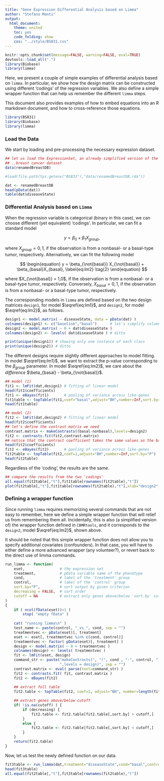 ```yaml
---
title: "Gene Expression Differential Analysis based on Limma"
author: "Stefano Monti"
output:
  html_document:
    theme: united
    toc: yes
    code_folding: show
    css: "../style/BS831.css" 
---
```


```r
knitr::opts_chunk$set(message=FALSE, warning=FALSE, eval=TRUE)
devtools::load_all(".")
library(Biobase)
library(limma)
```

Here, we present a couple of simple examples of differential analysis
based on `limma`. In particular, we show how the design matrix can be
constructed using different 'codings' of the regression variables.
We also define a simple wrapper function that can help us remember the
different `limma` steps.

This document also provides examples of how to embed equations into an
R markdown document, and how to cross-reference those equations.

```r
library(BS831)
library(Biobase)
library(limma)
```

### Load the Data

We start by loading and pre-processing the necessary expression dataset.

```r
## let us load the ExpressionSet, an already simplified version of the
## ..breast cancer dataset
data(renamedBreastDB)

#load(file.path(Sys.getenv("BS831"),"data/renamedBreastDB.rda"))

dat <- renamedBreastDB
head(pData(dat))
table(dat$diseaseState)
```

### Differential Analysis based on `Limma`
When the regression variable is categorical (binary in this case), we
can choose different (yet equivalent) 'codings'. In particular, we can
fit a standard model

$$
\begin{equation}
y = \beta_0 + \beta_1 X_{group},
\label{eq:lm1}
\tag{1}
\end{equation}
$$

where $X_{group} = 0,1,$ if the observation is from a nonbasal- or a
basal-type tumor, respectively. Alternatively, we can fit the following model

$$
\begin{equation}
y = \beta_{\not{basal}} X_{\not{basal}} + \beta_{basal}X_{basal},
\label{eq:lm2}
\tag{2}
\end{equation}
$$

where $X_{\not{basal}} = 1,0$, if the observation is from a nonbasal-
or a basal-type tumor, respectively. Conversely, $X_{basal} = 0,1$, if
the observation is from a nonbasal- or a basal-type tumor,
respectively.

The corresponding models in `limma` are defined based on the two
design matrices `design1`, for model $\eqref{eq:lm1}$, and `design2`,
for model $\eqref{eq:lm2}$, as follows.

```r
design1 <- model.matrix( ~ diseaseState, data = pData(dat) )
colnames(design1) <- c("baseline","basal")      # let's simplify column names  
design2 <- model.matrix( ~ 0 + dat$diseaseState )
colnames(design2) <- levels( dat$diseaseState ) # ditto

print(unique(design1)) # showing only one instance of each class
print(unique(design2)) # ditto
```

The different designs require slightly different approaches to model
fitting. In model $\eqref{eq:lm1}$, we want to extract the p-value
corresponding to the $\beta_{group}$ parameter. In model
$\eqref{eq:lm2}$, we care about the _difference_ $\beta_{basal} -
\beta_{\not{basal}}$.

```r
## model (1)
fit1 <- lmFit(dat,design1) # fitting of linear model
head(fit1$coefficients)
fit1 <- eBayes(fit1)       # pooling of variance across like-genes
fit1table <- topTable(fit1,coef="basal",adjust="BH",number=Inf,sort.by="P")
head(fit1table)

## model (2)
fit2 <- lmFit(dat,design2) # fitting of linear model
head(fit2$coefficients)
## let's define the contrast matrix we need
contrast.matrix <- makeContrasts((basal-nonbasal),levels=design2)
fit2 <- contrasts.fit(fit2,contrast.matrix)
## notice that the contrast coefficient takes the same values as the basal coefficient in design1
head(fit2$coefficients)
fit2 <- eBayes(fit2)       # pooling of variance across like-genes
fit2table <- topTable(fit2,coef=1,adjust="BH",number=Inf,sort.by="P")
head(fit2table)
```

Regardless of the 'coding', the results are the same.

```r
## compare the results from the two 'codings'
all.equal(fit2table[,"t"],fit1table[rownames(fit2table),"t"])
plot(fit2table[,"t"],fit1table[rownames(fit2table),"t"],xlab="design2",ylab="design1")
```

### Defining a wrapper function

Since running `limma` requires memorizing several commands that are
not easy to remember, here we define a simple wrapper function that
will relief us from remembering them all. Incidentally, this is also
(a simplified version of) the wrapper function defined in `CBMRtools`,
and it corresponds to the `design2`, model $\eqref{eq:lm2}$, shown above.

It should be noted that this simple wrapper function does not allow
you to specify additional covariates (confounders). In that case, you
will have to either define a more advanced wrapper (any volunteer?),
or revert back to the direct use of limma commands.

```r
run_limma <- function(
    eset,                # the expression set
    treatment,           # pData variable name of the phenotype
    cond,                # label of the 'treatment' group
    control,             # label of the 'control' group
    sort.by="P",         # sort output by given criterion
    decreasing = FALSE,  # sort order
    cutoff = NA          # extract only genes above/below 'sort.by' cutoff
)
{
    if ( ncol(fData(eset))<1 ) 
        stop( "empty fData" )
    
    cat( "running limma\n" )
    test_name <- paste(control, "_vs_", cond, sep = "")
    treatmentvec <- pData(eset)[, treatment]
    eset <- eset[, treatmentvec %in% c(cond, control)]
    treatmentvec <- factor( pData(eset)[, treatment] )
    design <- model.matrix( ~ 0 + treatmentvec )
    colnames(design) <- levels( treatmentvec )
    fit <- lmFit(eset, design)
    command_str <- paste("makeContrasts(", "(", cond , "-", control, ")", 
                         ",levels = design)", sep = "")
    contrast.matrix <- eval( parse(text=command_str) ) 
    fit2 <- contrasts.fit( fit, contrast.matrix )
    fit2 <- eBayes(fit2)
    
    ## extract full table
    fit2.table <- topTable(fit2, coef=1, adjust="BH", number=length(fit2), sort.by=sort.by)

    ## extract genes above/below cutoff
    if( !is.na(cutoff) ) {
        if (decreasing) {
            fit2.table <- fit2.table[fit2.table[,sort.by] > cutoff,]
        }
        else {
            fit2.table <- fit2.table[fit2.table[,sort.by] < cutoff,]
        }
    }
    return(fit2.table)
}
```

Now, let us test the newly defined function on our data.

```r
fit3table <- run_limma(dat,treatment="diseaseState",cond="basal",control="nonbasal")
head(fit3table)
all.equal(fit2table[,"t"],fit3table[rownames(fit2table),"t"])
```

